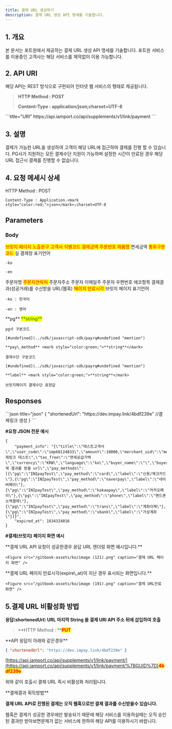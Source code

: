```yaml
---
title: 결제 URL 생성하기
description: 결제 URL 생성 API 명세를 기술합니다.
---
```



## 1. 개요

본 문서는 포트원에서 제공하는 결제 URL 생성 API 명세를 기술합니다. 포트원 서비스를 이용중인 고객사는 해당 서비스를 제약없이 이용 가능합니다.

## 2. API URI

해당 API는 REST 방식으로 구현되어 인터넷 웹 서비스의 형태로 제공됩니다.

> **HTTP Method : POST**
>
> **Content-Type : application/json;charset=UTF-8**

<Tabs>
  <Tab title="운영">
    ```title="URI"
    https://api.iamport.co/api/supplements/v1/link/payment
    ```
  </Tab>
</Tabs>

## 3. 설명

결제가 가능한 URL을 생성하여 고객이 해당 URL에 접근하여 결제를 진행 할 수 있습니다.
PG사가 지원하는 모든 결제수단 지원이 가능하며 설정한 시간이 만료된 경우 해당 URL 접근시 결제를 진행할 수 없습니다.

## 4. 요청 메세시 상세

<Swagger method="post" path="/payment" baseUrl="https://api.iamport.co/api/supplements/v1/link" summary="결제URL을 생성합니다.">
  <SwaggerDescription>
    HTTP Method : POST

    Content-Type : Application.<mark style="color:red;">json</mark>;charset=UTF-8
  </SwaggerDescription>

  ## Parameters

  ### Body

  <SwaggerParameter name="title" type="String" required="true">
    <mark style="color:red;">
      브릿지 페이지 노출문구
    </mark>
  </SwaggerParameter>

  <SwaggerParameter name="user_code" type="String" required="true">
    <mark style="color:red;">
      고객사 식별코드
    </mark>
  </SwaggerParameter>

  <SwaggerParameter name="amount" type="integer" required="true">
    <mark style="color:red;">
      결제금액
    </mark>
  </SwaggerParameter>

  <SwaggerParameter name="merchant_uid" type="String" required="true">
    <mark style="color:red;">
      주문번호
    </mark>
  </SwaggerParameter>

  <SwaggerParameter name="name" type="String" required="true">
    <mark style="color:red;">
      제품명
    </mark>
  </SwaggerParameter>

  <SwaggerParameter name="tax_free" type="integer" required="false">
    면세금액
  </SwaggerParameter>

  <SwaggerParameter name="currency" type="String" required="true">
    <mark style="color:red;">
      통화구분코드
    </mark>
  </SwaggerParameter>

  <SwaggerParameter name="language" type="String" required="false">
    실 결제창 표기언어

    -ko

    -en
  </SwaggerParameter>

  <SwaggerParameter name="buyer_name" type="String" required="false">
    주문자명
  </SwaggerParameter>

  <SwaggerParameter name="buyer_tel" type="String" required="true">
    <mark style="color:red;">
      주문자연락처
    </mark>
  </SwaggerParameter>

  <SwaggerParameter name="buyer_addr" type="String" required="false">
    주문자주소
  </SwaggerParameter>

  <SwaggerParameter name="buyer_email" type="String" required="false">
    주문자 이메일주
  </SwaggerParameter>

  <SwaggerParameter name="buyer_postcode" type="String" required="false">
    주문자 우편번호
  </SwaggerParameter>

  <SwaggerParameter name="custom_data" type="Object" required="false">
    에코항목
  </SwaggerParameter>

  <SwaggerParameter name="notice_url" type="String" required="false">
    결제결과(성공거래)를 수신받을 URL(웹훅)
  </SwaggerParameter>

  <SwaggerParameter name="expired_at" type="String" required="true">
    <mark style="color:red;">
      페이지 만료시각
    </mark>
  </SwaggerParameter>

  <SwaggerParameter name="display_language" type="String" required="false">
    브릿지 페이지 표기언어

    -ko : 한국어

    -en : 영어
  </SwaggerParameter>

  <SwaggerParameter name="pay_methods" type="Object" required="true">
    **pg** <mark style="color:green;">**string**</mark>

    pg사 구분코드

    [#undefined](../sdk/javascript-sdk/payrq#undefined "mention")

    **pay\_method** <mark style="color:green;">**string**</mark>

    결제수단 구분코드

    [#undefined](../sdk/javascript-sdk/payrq#undefined "mention")

    **label** <mark style="color:green;">**string**</mark>

    브릿지페이지 결제수단 표현값
  </SwaggerParameter>

  ## Responses

  <SwaggerResponse status="200: OK" description="성공">
    ```json title="json"
    {
        "shortenedUrl": "https://dev.impay.link/4bdf239e"  //결제링크 생성
    }
    ```
  </SwaggerResponse>
</Swagger>

**#요청 JSON 전문 예시**

```title="json"
{
    "payment_info": "{\"title\":\"테스트고객사\",\"user_code\":\"imp68124833\",\"amount\":10000,\"merchant_uid\":\"merchant_1630665784552\",\"name\":\"결제링크 테스트\",\"tax_free\":\"면세공급가액\",\"currency\":\"KRW\",\"language\":\"ko\",\"buyer_name\":\"\",\"buyer_tel\":\"\",\"buyer_addr\":\"\",\"buyer_email\":\"\",\"buyer_postcode\":\"\",\"custom_data\":\"json_object\",\"notice_url\":\"결제 결과를 받을 url\",\"pay_methods\":[{\"pg\":\"INIpayTest\",\"pay_method\":\"card\",\"label\":\"신용/체크카드\"},{\"pg\":\"INIpayTest\",\"pay_method\":\"naverpay\",\"label\":\"네이버페이\"},{\"pg\":\"INIpayTest\",\"pay_method\":\"kakaopay\",\"label\":\"카카오페이\"},{\"pg\":\"INIpayTest\",\"pay_method\":\"phone\",\"label\":\"핸드폰 소액결제\"},{\"pg\":\"INIpayTest\",\"pay_method\":\"trans\",\"label\":\"계좌이체\"},{\"pg\":\"INIpayTest\",\"pay_method\":\"vbank\",\"label\":\"가상계좌\"}]}",
    "expired_at": 1634324016
}
```

**#결제(브릿지) 페이지 화면 예시**

<Tabs>
  <Tab title="결제(브릿지) 페이지">
    **결제 URL API 요청이 성공한경우 응답 URL 렌더링 화면 예시입니다.**

    <Figure src="/gitbook-assets/ko/image (121).png" caption="결제 URL 페이지 화면" />
  </Tab>

  <Tab title=" 만료(브릿지) 화면">
    **결제 URL 페이지 만료시각(expire\_at)이 지난 경우 표시되는 화면입니다.**

    <Figure src="/gitbook-assets/ko/image (191).png" caption="결제 URL만료 화면" />
  </Tab>
</Tabs>

## 5.결제 URL 비활성화 방법

**응답**(**shortenedUrl**) **URL 마지막 String 을 결제 URI API 주소 뒤에 삽입하여 호출**

> \*\*HTTP Method : \*\*<mark style="color:red;">**PUT**</mark>

<Hint style="success">
  **API 응답이 아래와 같은경우**

  ```json
  { "shortenedUrl": "https://dev.impay.link/4bdf239e" }
  ```

  [https://api.iamport.co/api/supplements/v1/link/payment/](https://api.iamport.co/api/supplements/v1/link/payment/%7BGUID%7D)<mark style="color:red;">**4bdf239e**</mark>

  위와 같이 호출시 결제 URL 즉시 비활성화 처리됩니다.
</Hint>

<Hint style="danger">
  **결제결과 획득방법**

  **결제 URL API로 진행된 결제는 오직 웹훅으로만 결제 결과를 수신받을수 있습니다.**

  웹훅은 결제가 성공한 경우에만 발송되기 때문에 해당 서비스를 이용하실때는 오직 승인된 결과만 받아보면문제가 없는 서비스에 한하여 해당 API를 이용하시기 바랍니다.
</Hint>
